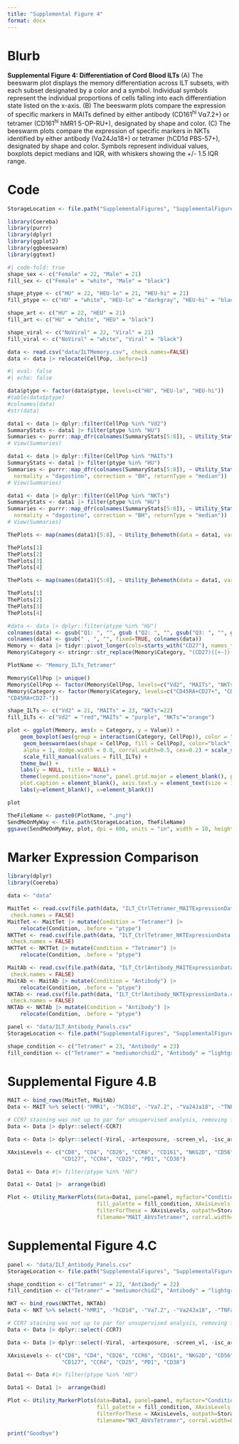 ```yaml
---
title: "Supplemental Figure 4"
format: docx
---
```


# Blurb

**Supplemental Figure 4: Differentiation of Cord Blood ILTs** (A) The beeswarm plot displays the memory differentiation across ILT subsets, with each subset designated by a color and a symbol. Individual symbols represent the individual proportions of cells falling into each differentiation state listed on the x-axis. (B) The beeswarm plots compare the expression of specific markers in MAITs defined by either antibody (CD161^hi^ V⍺7.2+) or tetramer (CD161^hi^ hMR1 5-OP-RU+), designated by shape and color. (C) The beeswarm plots compare the expression of specific markers in NKTs identified by either antibody (V⍺24J⍺18+) or tetramer (hCD1d PBS-57+), designated by shape and color. Symbols represent individual values, boxplots depict medians and IQR, with whiskers showing the +/- 1.5 IQR range.

# Code

```r
StorageLocation <- file.path("SupplementalFigures", "SupplementalFigure4")
```

```r
library(Coereba)
library(purrr)
library(dplyr)
library(ggplot2)
library(ggbeeswarm)
library(ggtext)
```

```r
#| code-fold: true
shape_sex <- c("Female" = 22, "Male" = 21)
fill_sex <- c("Female" = "white", "Male" = "black")

shape_ptype <- c("HU" = 22, "HEU-lo" = 21, "HEU-hi" = 21)
fill_ptype <- c("HU" = "white", "HEU-lo" = "darkgray", "HEU-hi" = "black")

shape_art <- c("HU" = 22, "HEU" = 21)
fill_art <- c("HU" = "white", "HEU" = "black")

shape_viral <- c("NoViral" = 22, "Viral" = 21)
fill_viral <- c("NoViral" = "white", "Viral" = "black")
```

```r
data <- read.csv("data/ILTMemory.csv", check.names=FALSE)
data <- data |> relocate(CellPop, .before=1)
```

```r
#| eval: false
#| echo: false

data$ptype <- factor(data$ptype, levels=c("HU", "HEU-lo", "HEU-hi"))
#table(data$ptype)
#colnames(data)
#str(data)

data1 <- data |> dplyr::filter(CellPop %in% "Vd2")
SummaryStats <- data1 |> filter(ptype %in% "HU")
Summaries <- purrr::map_dfr(colnames(SummaryStats[5:8]), ~ Utility_Stats(data = SummaryStats,var = .x, myfactor = "CellPop", normality = "dagostino", correction = "BH", returnType = "median"))
# View(Summaries)

data1 <- data |> dplyr::filter(CellPop %in% "MAITs")
SummaryStats <- data1 |> filter(ptype %in% "HU")
Summaries <- purrr::map_dfr(colnames(SummaryStats[5:8]), ~ Utility_Stats(data = SummaryStats,var = .x, myfactor = "CellPop",
  normality = "dagostino", correction = "BH", returnType = "median"))
# View(Summaries)

data1 <- data |> dplyr::filter(CellPop %in% "NKTs")
SummaryStats <- data1 |> filter(ptype %in% "HU")
Summaries <- purrr::map_dfr(colnames(SummaryStats[5:8]), ~ Utility_Stats(data = SummaryStats,var = .x, myfactor = "CellPop",
  normality = "dagostino", correction = "BH", returnType = "median"))
# View(Summaries)

ThePlots <- map(names(data1)[5:8], ~ Utility_Behemoth(data = data1, var = .x, myfactor = "ptype", normality = "dagostino", shape_palette = shape_ptype, fill_palette = fill_ptype, cex = 2, size = 3, corral.width = 1, statsHeight=NULL, correction = "BH"))

ThePlots[1]
ThePlots[2]
ThePlots[3]
ThePlots[4]

ThePlots <- map(names(data1)[5:8], ~ Utility_Behemoth(data = data1, var = .x, myfactor = "infant_sex", normality = "dagostino", shape_palette = shape_sex, fill_palette = fill_sex, cex = 2, size = 3, corral.width = 1, correction = "BH"))

ThePlots[1]
ThePlots[2]
ThePlots[3]
ThePlots[4]
```

```r
#data <- data |> dplyr::filter(ptype %in% "HU")
colnames(data) <- gsub("Q1: ", "", gsub ("Q2: ", "", gsub("Q3: ", "", gsub("Q4: ", "", colnames(data)))))
colnames(data) <- gsub(" , ", "", fixed=TRUE, colnames(data))
Memory <- data |> tidyr::pivot_longer(cols=starts_with("CD27"), names_to="Category", values_to="Value")
Memory$Category <- stringr::str_replace(Memory$Category, "(CD27)([+-])(CD45RA[+-])", "\\3\\1\\2")
```

```r
PlotName <- "Memory_ILTs_Tetramer"

Memory$CellPop |> unique()
Memory$CellPop <- factor(Memory$CellPop, levels=c("Vd2", "MAITs", "NKTs"))
Memory$Category <- factor(Memory$Category, levels=c("CD45RA+CD27+", "CD45RA-CD27-", "CD45RA-CD27+",
"CD45RA+CD27-"))

shape_ILTs <- c("Vd2" = 21, "MAITs" = 23, "NKTs"=22)
fill_ILTs <- c("Vd2" = "red","MAITs" = "purple", "NKTs"="orange")

plot <- ggplot(Memory, aes(x = Category, y = Value)) +
    geom_boxplot(aes(group = interaction(Category, CellPop)), color = "black", fill = NA, outlier.shape = NA, position = position_dodge(width = 0.8)) + 
     geom_beeswarm(aes(shape = CellPop, fill = CellPop), color="black", size = 2, 
     alpha = 1, dodge.width = 0.8, corral.width=0.5, cex=0.2) + scale_shape_manual(values = shape_ILTs) + 
     scale_fill_manual(values = fill_ILTs) + 
    theme_bw() +
    labs(y = NULL, title = NULL) +
    theme(legend.position="none", panel.grid.major = element_blank(), panel.grid.minor = element_blank(),
    plot.caption = element_blank(), axis.text.y = element_text(size = 15), axis.text.x=element_markdown(size = 11)) +
    labs(y=element_blank(), x=element_blank())

plot

TheFileName <- paste0(PlotName, ".png")
SendMeOnMyWay <- file.path(StorageLocation, TheFileName)
ggsave(SendMeOnMyWay, plot, dpi = 600, units = "in", width = 10, height = 3)
```

# Marker Expression Comparison

```r
library(dplyr)
library(Coereba)
```

```r
data <- "data"

MaitTet <- read.csv(file.path(data, "ILT_CtrlTetramer_MAITExpressionData.csv"),
 check.names = FALSE)
MaitTet <- MaitTet |> mutate(Condition = "Tetramer") |>
    relocate(Condition, .before = "ptype")
NKTTet <- read.csv(file.path(data, "ILT_CtrlTetramer_NKTExpressionData.csv"),
 check.names = FALSE)
NKTTet <- NKTTet |> mutate(Condition = "Tetramer") |>
    relocate(Condition, .before = "ptype")

MaitAb <- read.csv(file.path(data, "ILT_CtrlAntibody_MAITExpressionData.csv"),
 check.names = FALSE)
MaitAb <- MaitAb |> mutate(Condition = "Antibody") |>
    relocate(Condition, .before = "ptype")
NKTAb <- read.csv(file.path(data, "ILT_CtrlAntibody_NKTExpressionData.csv"),
 check.names = FALSE)
NKTAb <- NKTAb |> mutate(Condition = "Antibody") |>
    relocate(Condition, .before = "ptype")
```

```r
panel <- "data/ILT_Antibody_Panels.csv"
StorageLocation <- file.path("SupplementalFigures", "SupplementalFigure4")

shape_condition <- c("Tetramer" = 23, "Antibody" = 23)
fill_condition <- c("Tetramer" = "mediumorchid2", "Antibody" = "lightgreen")
```

# Supplemental Figure 4.B

```r
MAIT <- bind_rows(MaitTet, MaitAb)
Data <- MAIT %>% select(-"hMR1", -"hCD1d", -"Va7.2", -"Va24Ja18", -"TNFa", -"IFNg", -"CD107a", -"CD161", -"CD69", -"CD3", -"Vd2", -"CD7")

# CCR7 staining was not up to par for unsupervised analysis, removing from ME plots. 
Data <- Data |> dplyr::select(-CCR7)
```

```r
Data <- Data |> dplyr::select(-Viral, -artexposure, -screen_vl, -isc_artreg, -ART)

XAxisLevels <- c("CD8", "CD4", "CD26", "CCR6", "CD161", "NKG2D", "CD56", "CD16", "CD62L", "CD27", "CD45RA",
                 "CD127", "CCR4", "CD25", "PD1", "CD38")

Data1 <- Data #|> filter(ptype %in% "HU")

Data1 <- Data1 |>  arrange(bid)

Plot <- Utility_MarkerPlots(data=Data1, panel=panel, myfactor="Condition", shape_palette = shape_condition,
                            fill_palette = fill_condition, XAxisLevels = XAxisLevels, savePlot=TRUE,
                            filterForThese = XAxisLevels, outpath=StorageLocation,
                            filename="MAIT_AbVsTetramer", corral.width=0.8)
```

# Supplemental Figure 4.C

```r
panel <- "data/ILT_Antibody_Panels.csv"
StorageLocation <- file.path("SupplementalFigures", "SupplementalFigure4")

shape_condition <- c("Tetramer" = 22, "Antibody" = 22)
fill_condition <- c("Tetramer" = "mediumorchid2", "Antibody" = "lightgreen")
```

```r
NKT <- bind_rows(NKTTet, NKTAb)
Data <- NKT %>% select(-"hMR1", -"hCD1d", -"Va7.2", -"Va24Ja18", -"TNFa", -"IFNg", -"CD107a", -"CD161", -"CD69", -"CD3", -"Vd2", -"CD7")

# CCR7 staining was not up to par for unsupervised analysis, removing from ME plots. 
Data <- Data |> dplyr::select(-CCR7)
```

```r
Data <- Data |> dplyr::select(-Viral, -artexposure, -screen_vl, -isc_artreg, -ART)

XAxisLevels <- c("CD8", "CD4", "CD26", "CCR6", "CD161", "NKG2D", "CD56", "CD16", "CD62L", "CD27", "CD45RA",
                 "CD127", "CCR4", "CD25", "PD1", "CD38")

Data1 <- Data #|> filter(ptype %in% "HU")

Data1 <- Data1 |>  arrange(bid)

Plot <- Utility_MarkerPlots(data=Data1, panel=panel, myfactor="Condition", shape_palette = shape_condition,
                            fill_palette = fill_condition, XAxisLevels = XAxisLevels, savePlot=TRUE,
                            filterForThese = XAxisLevels, outpath=StorageLocation,
                            filename="NKT_AbVsTetramer", corral.width=0.8)
```

```r
print("Goodbye")
```
